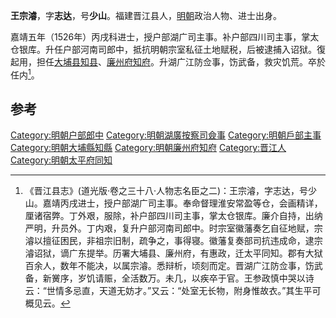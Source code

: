 '''王宗濬'''，字'''志达'''，号'''少山'''。福建晋江县人，[[明朝|明朝]]政治人物、进士出身。

嘉靖五年（1526年）丙戌科进士，授户部湖广司主事。补户部四川司主事，掌太仓银库。升任户部河南司郎中，抵抗明朝宗室私征土地赋税，后被逮捕入诏狱。復起用，担任[[大埔县|大埔县]][[知县|知县]]、[[廉州府|廉州府]][[知府|知府]]。升湖广江防佥事，饬武备，救灾饥荒。卒於任内<ref>《晋江县志》(道光版·卷之三十八·人物志名臣之二)：王宗濬，字志达，号少山。嘉靖丙戌进士，授户部湖广司主事。奉命督理淮安常盈等仓，会画精详，厘诸宿弊。丁外艰，服除，补户部四川司主事，掌太仓银库。廉介自持，出纳严明，升员外。丁内艰，复升户部河南司郎中。时宗室徽藩奏乞自征地赋，宗濬以擅征困民，非祖宗旧制，疏争之，事得寝。徽藩复奏部司抗违成命，逮宗濬诏狱，谪广东提举。历署大埔县、廉州府，有惠政，迁太平同知。郡有大狱百余人，数年不能决，以属宗濬。悉辩析，顷刻而定。晋湖广江防佥事，饬武备，新黉序，岁饥请赈，全活数万。未几，以疾卒于官。王参政慎中哭以诗云：“世情多忌直，天道无妨才。”又云：“处室无长物，附身惟故衣。”其生平可概见云。</ref>。

==参考==
{{reflist}}
{{明朝人物小作品}}
{{嘉靖五年丙戌科殿試金榜}}
{{DEFAULTSORT:Wang王}}
[[Category:明朝户部郎中|Category:明朝户部郎中]]
[[Category:明朝湖廣按察司僉事|Category:明朝湖廣按察司僉事]]
[[Category:明朝戶部主事|Category:明朝戶部主事]]
[[Category:明朝大埔縣知縣|Category:明朝大埔縣知縣]]
[[Category:明朝廉州府知府|Category:明朝廉州府知府]]
[[Category:晋江人|Category:晋江人]]
[[Category:明朝太平府同知|Category:明朝太平府同知]]